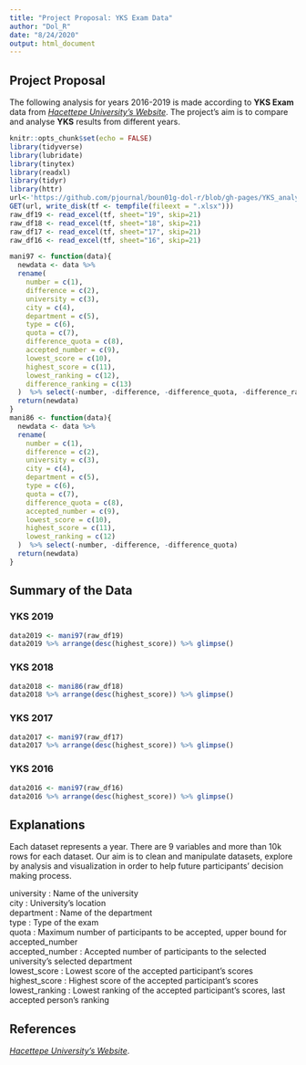 ```yaml
---
title: "Project Proposal: YKS Exam Data"
author: "Dol_R"
date: "8/24/2020"
output: html_document
---
```


## Project Proposal
The following analysis for years 2016-2019 is made according to **YKS Exam** data from  [*Hacettepe University's Website*](http://web.ee.hacettepe.edu.tr/osym/index.php?selectedYear=2019&selectedUniversityCode=&selectedType=&selectedComparisonType=&selectedStatus=&selectedCombination=0&selectedShowQuotaNotFull=1&selectedKeyword1=&selectedKeyword2=&selectedSortOrder=min). The project's aim is to compare and analyse **YKS** results from different years.


```r
knitr::opts_chunk$set(echo = FALSE)
library(tidyverse)
library(lubridate)
library(tinytex)
library(readxl)
library(tidyr)
library(httr)
url<-'https://github.com/pjournal/boun01g-dol-r/blob/gh-pages/YKS_analysis_project/YKS.xlsx?raw=true'
GET(url, write_disk(tf <- tempfile(fileext = ".xlsx")))
raw_df19 <- read_excel(tf, sheet="19", skip=21)
raw_df18 <- read_excel(tf, sheet="18", skip=21)
raw_df17 <- read_excel(tf, sheet="17", skip=21)
raw_df16 <- read_excel(tf, sheet="16", skip=21)
```


```r
mani97 <- function(data){
  newdata <- data %>% 
  rename(
    number = c(1),
    difference = c(2),
    university = c(3),
    city = c(4),
    department = c(5),
    type = c(6),
    quota = c(7),
    difference_quota = c(8),
    accepted_number = c(9),
    lowest_score = c(10),
    highest_score = c(11),
    lowest_ranking = c(12),
    difference_ranking = c(13)
  )  %>% select(-number, -difference, -difference_quota, -difference_ranking)
  return(newdata)
}
mani86 <- function(data){
  newdata <- data %>% 
  rename(
    number = c(1),
    difference = c(2),
    university = c(3),
    city = c(4),
    department = c(5),
    type = c(6),
    quota = c(7),
    difference_quota = c(8),
    accepted_number = c(9),
    lowest_score = c(10),
    highest_score = c(11),
    lowest_ranking = c(12)
  )  %>% select(-number, -difference, -difference_quota)
  return(newdata)
}
```

## Summary of the Data

### YKS 2019
```r
data2019 <- mani97(raw_df19)
data2019 %>% arrange(desc(highest_score)) %>% glimpse()
```
### YKS 2018
```r
data2018 <- mani86(raw_df18)
data2018 %>% arrange(desc(highest_score)) %>% glimpse()
```
### YKS 2017
```r
data2017 <- mani97(raw_df17)
data2017 %>% arrange(desc(highest_score)) %>% glimpse()
```
### YKS 2016
```r
data2016 <- mani97(raw_df16)
data2016 %>% arrange(desc(highest_score)) %>% glimpse()
```

## Explanations
Each dataset represents a year. There are 9 variables and more than 10k rows for each dataset. Our aim is to clean and manipulate datasets, explore by analysis and visualization in order to help future participants' decision making process. 

university          <chr>: Name of the university
<br>city            <chr>: University's location 
<br>department      <chr>: Name of the department
<br>type            <chr>: Type of the exam
<br>quota           <dbl>: Maximum number of participants to be accepted, upper bound for accepted_number
<br>accepted_number <dbl>: Accepted number of participants to the selected university's selected department
<br>lowest_score    <dbl>: Lowest score of the accepted participant's scores
<br>highest_score   <dbl>: Highest score of the accepted participant's scores
<br>lowest_ranking  <dbl>: Lowest ranking of the accepted participant's scores, last accepted person's ranking

## References
[*Hacettepe University's Website*](http://web.ee.hacettepe.edu.tr/osym/index.php?selectedYear=2019&selectedUniversityCode=&selectedType=&selectedComparisonType=&selectedStatus=&selectedCombination=0&selectedShowQuotaNotFull=1&selectedKeyword1=&selectedKeyword2=&selectedSortOrder=min).



